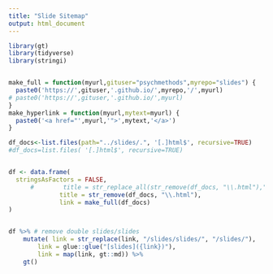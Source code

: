 ```yaml
---
title: "Slide Sitemap"
output: html_document
---
```



```r
library(gt)
library(tidyverse)
library(stringi)


make_full = function(myurl,gituser="psychmethods",myrepo="slides") {
  paste0('https://',gituser,'.github.io/',myrepo,'/',myurl)
# paste0('https://',gituser,'.github.io/',myurl)
}
make_hyperlink = function(myurl,mytext=myurl) {
  paste0('<a href="',myurl,'">',mytext,'</a>')
}

df_docs<-list.files(path="../slides/.", '[.]html$', recursive=TRUE)
#df_docs=list.files( '[.]html$', recursive=TRUE)


df <- data.frame(
  stringsAsFactors = FALSE,
      #        title = str_replace_all(str_remove(df_docs, "\\.html"),"[_-]"," "),
              title = str_remove(df_docs, "\\.html"),  
              link = make_full(df_docs)
)


df %>% # remove double slides/slides
    mutate( link = str_replace(link, "/slides/slides/", "/slides/"),
        link = glue::glue("[slides]({link})"),
        link = map(link, gt::md)) %>%
    gt()

```
